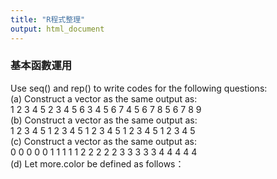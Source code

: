 ```yaml
---
title: "R程式整理"
output: html_document
---
```

### 基本函數運用
Use seq() and rep() to write codes for the following questions:  
(a) Construct a vector as the same output as:  
1 2 3 4 5 2 3 4 5 6 3 4 5 6 7 4 5 6 7 8 5 6 7 8 9  
(b) Construct a vector as the same output as:  
1 2 3 4 5 1 2 3 4 5 1 2 3 4 5 1 2 3 4 5 1 2 3 4 5  
(c) Construct a vector as the same output as:  
0 0 0 0 0 1 1 1 1 1 2 2 2 2 2 3 3 3 3 3 4 4 4 4 4  
(d) Let more.color be defined as follows：  
